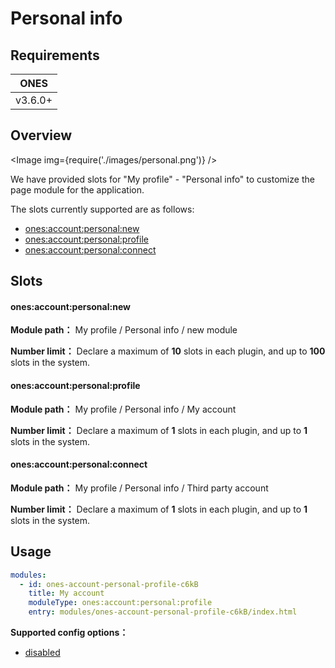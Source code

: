 
# Personal info

## Requirements

| **ONES** |
| :------: |
| v3.6.0+  |

## Overview

<Image img={require('./images/personal.png')} />

We have provided slots for "My profile" - "Personal info" to customize the page module for the application.

The slots currently supported are as follows:

- [ones:account:personal:new](#onesaccountpersonalnew)
- [ones:account:personal:profile](#onesaccountpersonalprofile)
- [ones:account:personal:connect](#onesaccountpersonalconnect)

## Slots

#### ones:account:personal:new

**Module path：** My profile / Personal info / new module

**Number limit：** Declare a maximum of **10** slots in each plugin, and up to **100** slots in the system.

#### ones:account:personal:profile

**Module path：** My profile / Personal info / My account

**Number limit：** Declare a maximum of **1** slots in each plugin, and up to **1** slots in the system.

#### ones:account:personal:connect

**Module path：** My profile / Personal info / Third party account

**Number limit：** Declare a maximum of **1** slots in each plugin, and up to **1** slots in the system.

## Usage

```yaml
modules:
  - id: ones-account-personal-profile-c6kB
    title: My account
    moduleType: ones:account:personal:profile
    entry: modules/ones-account-personal-profile-c6kB/index.html
```

**Supported config options：**

- [disabled](../../../../../reference/config/plugin.yaml#disabled)
